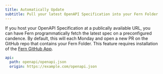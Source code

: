 ```yaml
---
title: Automatically Update
subtitle: Pull your latest OpenAPI Specification into your Fern Folder automatically.
---
```


If you host your OpenAPI Specification at a publically available URL, you can have Fern programmatically fetch the latest spec on a preconfigured candence. By default, this will each Monday and open a new PR on the GitHub repo that contains your Fern Folder. This feature requires installation of the [Fern GitHub App](https://github.com/apps/fern-api).

```yml title="generators.yml"
api:
  path: openapi/openapi.json
  origin: https://example.com/openapi.json
```
